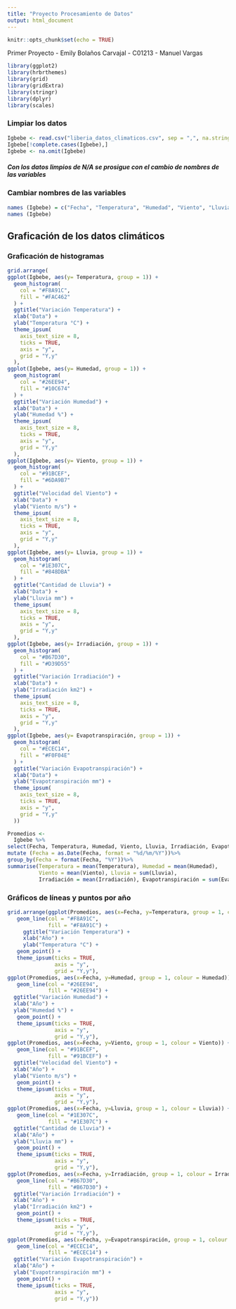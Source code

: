 ---
title: "Proyecto Procesamiento de Datos"
output: html_document
---

```{r setup, include=FALSE}
knitr::opts_chunk$set(echo = TRUE)
```

Primer Proyecto - Emily Bolaños Carvajal - C01213 - Manuel Vargas

```{r echo=TRUE, message=FALSE, warning=FALSE, librerías, echo=FALSE, paged.print=FALSE}
library(ggplot2)
library(hrbrthemes)
library(grid)
library(gridExtra)
library(stringr)
library(dplyr)
library(scales)
```


### Limpiar los datos 
```{r Sirva_porfis, echo=TRUE, message=FALSE, warning=FALSE, paged.print=FALSE}
Igbebe <- read.csv("liberia_datos_climaticos.csv", sep = ",", na.strings = "", dec = ",")
Igbebe[!complete.cases(Igbebe),]
Igbebe <- na.omit(Igbebe)
```
##### Con los datos limpios de N/A se prosigue con el cambio de nombres de las variables


### Cambiar nombres de las variables
```{r nombres, echo=TRUE}
names (Igbebe) = c("Fecha", "Temperatura", "Humedad", "Viento", "Lluvia", "Irradiación", "Evapotranspiración")
names (Igbebe)
```

## Graficación de los datos climáticos
### Graficación de histogramas
```{r echo=FALSE, fig.height=10, fig.width=10, message=FALSE, warning=FALSE, paged.print=FALSE}
grid.arrange(
ggplot(Igbebe, aes(y= Temperatura, group = 1)) +
  geom_histogram(
    col = "#F8A91C",
    fill = "#FAC462"
  ) + 
  ggtitle("Variación Temperatura") +
  xlab("Data") +
  ylab("Temperatura °C") +
  theme_ipsum(
    axis_text_size = 8,
    ticks = TRUE, 
    axis = "y",
    grid = "Y,y"
  ),
ggplot(Igbebe, aes(y= Humedad, group = 1)) + 
  geom_histogram(
    col = "#26EE94",
    fill = "#10C674"
  ) + 
  ggtitle("Variación Humedad") +
  xlab("Data") +
  ylab("Humedad %") +
  theme_ipsum(
    axis_text_size = 8,
    ticks = TRUE, 
    axis = "y",
    grid = "Y,y"
  ),
ggplot(Igbebe, aes(y= Viento, group = 1)) + 
  geom_histogram(
    col = "#91BCEF",
    fill = "#6DA9B7"
  ) +
  ggtitle("Velocidad del Viento") +
  xlab("Data") +
  ylab("Viento m/s") +
  theme_ipsum(
    axis_text_size = 8,
    ticks = TRUE, 
    axis = "y",
    grid = "Y,y"
  ),
ggplot(Igbebe, aes(y= Lluvia, group = 1)) + 
  geom_histogram(
    col = "#1E307C",
    fill = "#848DBA"
  ) + 
  ggtitle("Cantidad de Lluvia") +
  xlab("Data") +
  ylab("Lluvia mm") +
  theme_ipsum(
    axis_text_size = 8,
    ticks = TRUE, 
    axis = "y",
    grid = "Y,y"
  ),
ggplot(Igbebe, aes(y= Irradiación, group = 1)) + 
  geom_histogram(
    col = "#B67D30",
    fill = "#D39D55"
  ) + 
  ggtitle("Variación Irradiación") +
  xlab("Data") +
  ylab("Irradiación km2") +
  theme_ipsum(
    axis_text_size = 8,
    ticks = TRUE, 
    axis = "y",
    grid = "Y,y"
  ),
ggplot(Igbebe, aes(y= Evapotranspiración, group = 1)) + 
  geom_histogram(
    col = "#ECEC14",
    fill = "#F0F04E"
  ) +
  ggtitle("Variación Evapotranspiración") +
  xlab("Data") +
  ylab("Evapotranspiración mm") +
  theme_ipsum(
    axis_text_size = 8,
    ticks = TRUE, 
    axis = "y",
    grid = "Y,y"
  ))
```

```{r promedios, message=FALSE, warning=FALSE, include=FALSE, paged.print=FALSE}
Promedios <- 
  Igbebe %>%
select(Fecha, Temperatura, Humedad, Viento, Lluvia, Irradiación, Evapotranspiración)%>%
mutate (Fecha = as.Date(Fecha, format = "%d/%m/%Y"))%>%
group_by(Fecha = format(Fecha, "%Y"))%>%
summarise(Temperatura = mean(Temperatura), Humedad = mean(Humedad),
          Viento = mean(Viento), Lluvia = sum(Lluvia),
          Irradiación = mean(Irradiación), Evapotranspiración = sum(Evapotranspiración))
```


### Gráficos de líneas y puntos por año
```{r fig.height=10, fig.width=10, message=FALSE, warning=FALSE, paged.print=FALSE}
grid.arrange(ggplot(Promedios, aes(x=Fecha, y=Temperatura, group = 1, colour = Temperatura)) + 
   geom_line(col = "#F8A91C",
             fill = "#F8A91C") +
     ggtitle("Variación Temperatura") +
     xlab("Año") +
     ylab("Temperatura °C") +
   geom_point() +
   theme_ipsum(ticks = TRUE, 
               axis = "y",
               grid = "Y,y"),
ggplot(Promedios, aes(x=Fecha, y=Humedad, group = 1, colour = Humedad)) + 
   geom_line(col = "#26EE94",
             fill = "#26EE94") +
  ggtitle("Variación Humedad") +
  xlab("Año") +
  ylab("Humedad %") + 
   geom_point() +
   theme_ipsum(ticks = TRUE, 
               axis = "y",
               grid = "Y,y"),
ggplot(Promedios, aes(x=Fecha, y=Viento, group = 1, colour = Viento)) + 
   geom_line(col = "#91BCEF",
             fill = "#91BCEF") + 
  ggtitle("Velocidad del Viento") +
  xlab("Año") +
  ylab("Viento m/s") +
   geom_point() +
   theme_ipsum(ticks = TRUE, 
               axis = "y",
               grid = "Y,y"),
ggplot(Promedios, aes(x=Fecha, y=Lluvia, group = 1, colour = Lluvia)) + 
   geom_line(col = "#1E307C",
             fill = "#1E307C") + 
  ggtitle("Cantidad de Lluvia") +
  xlab("Año") +
  ylab("Lluvia mm") +
   geom_point() +
   theme_ipsum(ticks = TRUE, 
               axis = "y",
               grid = "Y,y"),
ggplot(Promedios, aes(x=Fecha, y=Irradiación, group = 1, colour = Irradiación)) + 
   geom_line(col = "#B67D30",
             fill = "#B67D30") + 
  ggtitle("Variación Irradiación") +
  xlab("Año") +
  ylab("Irradiación km2") +
   geom_point() +
   theme_ipsum(ticks = TRUE, 
               axis = "y",
               grid = "Y,y"),
ggplot(Promedios, aes(x=Fecha, y=Evapotranspiración, group = 1, colour = Evapotranspiración)) + 
   geom_line(col = "#ECEC14",
             fill = "#ECEC14") + 
  ggtitle("Variación Evapotranspiración") +
  xlab("Año") +
  ylab("Evapotranspiración mm") +
   geom_point() +
   theme_ipsum(ticks = TRUE, 
               axis = "y",
               grid = "Y,y"))
```

